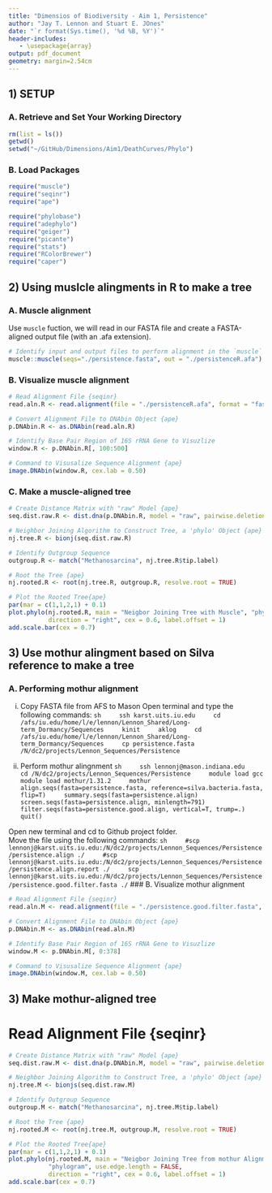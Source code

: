 ```yaml
---
title: "Dimensios of Biodiversity - Aim 1, Persistence"
author: "Jay T. Lennon and Stuart E. JOnes"
date: "`r format(Sys.time(), '%d %B, %Y')`"
header-includes:
   - \usepackage{array}
output: pdf_document
geometry: margin=2.54cm
---
```


## 1) SETUP
### A. Retrieve and Set Your Working Directory

```r
rm(list = ls())
getwd()
setwd("~/GitHub/Dimensions/Aim1/DeathCurves/Phylo")
```

### B. Load Packages 

```r
require("muscle")
require("seqinr")
require("ape")

require("phylobase")
require("adephylo")
require("geiger") 
require("picante")
require("stats")
require("RColorBrewer")
require("caper")
```

## 2) Using muslcle alingments in R to make a tree
### A. Muscle alignment
Use `muscle` fuction, we will read in our FASTA file and create a FASTA-aligned output file (with an .afa extension).  

```r
# Identify input and output files to perform alignment in the `muscle` package
muscle::muscle(seqs="./persistence.fasta", out = "./persistenceR.afa") 
```

### B. Visualize muscle alignment
```r
# Read Alignment File {seqinr}
read.aln.R <- read.alignment(file = "./persistenceR.afa", format = "fasta")  

# Convert Alignment File to DNAbin Object {ape}
p.DNAbin.R <- as.DNAbin(read.aln.R) 

# Identify Base Pair Region of 16S rRNA Gene to Visuzlize
window.R <- p.DNAbin.R[, 100:500] 

# Command to Visusalize Sequence Alignment {ape}
image.DNAbin(window.R, cex.lab = 0.50) 
```

### C. Make a muscle-aligned tree
```r
# Create Distance Matrix with "raw" Model {ape}
seq.dist.raw.R <- dist.dna(p.DNAbin.R, model = "raw", pairwise.deletion = FALSE)

# Neighbor Joining Algorithm to Construct Tree, a 'phylo' Object {ape}
nj.tree.R <- bionj(seq.dist.raw.R)

# Identify Outgroup Sequence
outgroup.R <- match("Methanosarcina", nj.tree.R$tip.label)

# Root the Tree {ape}
nj.rooted.R <- root(nj.tree.R, outgroup.R, resolve.root = TRUE)

# Plot the Rooted Tree{ape}
par(mar = c(1,1,2,1) + 0.1)
plot.phylo(nj.rooted.R, main = "Neigbor Joining Tree with Muscle", "phylogram", use.edge.length = FALSE,
           direction = "right", cex = 0.6, label.offset = 1)
add.scale.bar(cex = 0.7)
```

## 3) Use mothur alingment based on Silva reference to make a tree
### A. Performing mothur alignment

i) Copy FASTA file from AFS to Mason
Open terminal and type the following commands: 
    ```sh
    ssh karst.uits.iu.edu
    cd /afs/iu.edu/home/l/e/lennon/Lennon_Shared/Long-term_Dormancy/Sequences
    kinit
    aklog
    cd /afs/iu.edu/home/l/e/lennon/Lennon_Shared/Long-term_Dormancy/Sequences
    cp persistence.fasta /N/dc2/projects/Lennon_Sequences/Persistence
    ```

ii) Perform mothur alingnment
    ```sh
    ssh lennonj@mason.indiana.edu
    cd /N/dc2/projects/Lennon_Sequences/Persistence
    module load gcc
    module load mothur/1.31.2
    mothur
    align.seqs(fasta=persistence.fasta, reference=silva.bacteria.fasta, flip=T)
    summary.seqs(fasta=persistence.align)
    screen.seqs(fasta=persistence.align, minlength=791) 
    filter.seqs(fasta=persistence.good.align, vertical=T, trump=.)
    quit()
    ```
  
Open new terminal and cd to Github project folder.  
Move the file using the following commands:
    ```sh
    #scp lennonj@karst.uits.iu.edu:/N/dc2/projects/Lennon_Sequences/Persistence/persistence.align ./
    #scp lennonj@karst.uits.iu.edu:/N/dc2/projects/Lennon_Sequences/Persistence/persistence.align.report ./
    scp lennonj@karst.uits.iu.edu:/N/dc2/projects/Lennon_Sequences/Persistence/persistence.good.filter.fasta ./
    ```
### B. Visualize mothur alignment
```r
# Read Alignment File {seqinr}
read.aln.M <- read.alignment(file = "./persistence.good.filter.fasta", format = "fasta")  

# Convert Alignment File to DNAbin Object {ape}
p.DNAbin.M <- as.DNAbin(read.aln.M) 

# Identify Base Pair Region of 16S rRNA Gene to Visuzlize
window.M <- p.DNAbin.M[, 0:378] 

# Command to Visusalize Sequence Alignment {ape}
image.DNAbin(window.M, cex.lab = 0.50) 
```

## 3) Make mothur-aligned tree
# Read Alignment File {seqinr}
```r
# Create Distance Matrix with "raw" Model {ape}
seq.dist.raw.M <- dist.dna(p.DNAbin.M, model = "raw", pairwise.deletion = FALSE)

# Neighbor Joining Algorithm to Construct Tree, a 'phylo' Object {ape}
nj.tree.M <- bionjs(seq.dist.raw.M)

# Identify Outgroup Sequence
outgroup.M <- match("Methanosarcina", nj.tree.M$tip.label)

# Root the Tree {ape}
nj.rooted.M <- root(nj.tree.M, outgroup.M, resolve.root = TRUE)

# Plot the Rooted Tree{ape}
par(mar = c(1,1,2,1) + 0.1)
plot.phylo(nj.rooted.M, main = "Neigbor Joining Tree from mothur Alignment", 
           "phylogram", use.edge.length = FALSE,
           direction = "right", cex = 0.6, label.offset = 1)
add.scale.bar(cex = 0.7)

```





